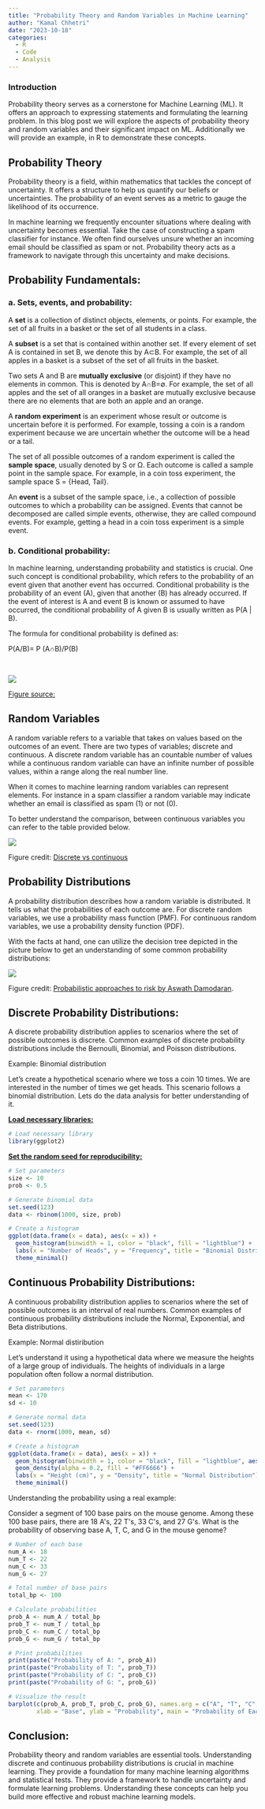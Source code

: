 ```yaml
---
title: "Probability Theory and Random Variables in Machine Learning"
author: "Kamal Chhetri"
date: "2023-10-18"
categories:
  - R
  - Code
  - Analysis
---
```


### Introduction

Probability theory serves as a cornerstone for Machine Learning (ML). It offers an approach to expressing statements and formulating the learning problem. In this blog post we will explore the aspects of probability theory and random variables and their significant impact on ML. Additionally we will provide an example, in R to demonstrate these concepts.

## Probability Theory

Probability theory is a field, within mathematics that tackles the concept of uncertainty. It offers a structure to help us quantify our beliefs or uncertainties. The probability of an event serves as a metric to gauge the likelihood of its occurrence.

In machine learning we frequently encounter situations where dealing with uncertainty becomes essential. Take the case of constructing a spam classifier for instance. We often find ourselves unsure whether an incoming email should be classified as spam or not. Probability theory acts as a framework to navigate through this uncertainty and make decisions.

## Probability Fundamentals:

### a. Sets, events, and probability:

A **set** is a collection of distinct objects, elements, or points. For example, the set of all fruits in a basket or the set of all students in a class.

A **subset** is a set that is contained within another set. If every element of set A is contained in set B, we denote this by A⊂B. For example, the set of all apples in a basket is a subset of the set of all fruits in the basket.

Two sets A and B are **mutually exclusive** (or disjoint) if they have no elements in common. This is denoted by A∩B=∅. For example, the set of all apples and the set of all oranges in a basket are mutually exclusive because there are no elements that are both an apple and an orange.

A **random experiment** is an experiment whose result or outcome is uncertain before it is performed. For example, tossing a coin is a random experiment because we are uncertain whether the outcome will be a head or a tail.

The set of all possible outcomes of a random experiment is called the **sample space**, usually denoted by S or Ω. Each outcome is called a sample point in the sample space. For example, in a coin toss experiment, the sample space S = {Head, Tail}.

An **event** is a subset of the sample space, i.e., a collection of possible outcomes to which a probability can be assigned. Events that cannot be decomposed are called simple events, otherwise, they are called compound events. For example, getting a head in a coin toss experiment is a simple event.

### b. Conditional probability:

In machine learning, understanding probability and statistics is crucial. One such concept is conditional probability, which refers to the probability of an event given that another event has occurred. Conditional probability is the probability of an event (A), given that another (B) has already occurred. If the event of interest is A and event B is known or assumed to have occurred, the conditional probability of A given B is usually written as P(A \| B).

The formula for conditional probability is defined as:

P(A/B)= P (A∩B)/P(B)

​

![](https://ars.els-cdn.com/content/image/3-s2.0-B9780128200254000063-f06-10-9780128200254.jpg)

[Figure source:](https://www.sciencedirect.com/topics/mathematics/conditional-probability)

## Random Variables

A random variable refers to a variable that takes on values based on the outcomes of an event. There are two types of variables; discrete and continuous. A discrete random variable has an countable number of values while a continuous random variable can have an infinite number of possible values, within a range along the real number line.

When it comes to machine learning random variables can represent elements. For instance in a spam classifier a random variable may indicate whether an email is classified as spam (1) or not (0).

To better understand the comparison, between continuous variables you can refer to the table provided below.

![](https://www.researchgate.net/publication/337071456/figure/tbl1/AS:822449109233664@1573098556987/Discrete-and-continuous-random-variables.png)

Figure credit: [Discrete vs continuous](https://www.researchgate.net/publication/337071456_Dynamic_Location_Referencing_Probability-Based_Decision_System/figures?lo=1&utm_source=google&utm_medium=organic)

## Probability Distributions

A probability distribution describes how a random variable is distributed. It tells us what the probabilities of each outcome are. For discrete random variables, we use a probability mass function (PMF). For continuous random variables, we use a probability density function (PDF).

With the facts at hand, one can utilize the decision tree depicted in the picture below to get an understanding of some common probability distributions:

![](https://tinyheero.github.io/assets/prob-distr/overview-prob-distr.png)

Figure credit: [Probabilistic approaches to risk by Aswath Damodaran](http://people.stern.nyu.edu/adamodar/pdfiles/papers/probabilistic.pdf).

## Discrete Probability Distributions:

A discrete probability distribution applies to scenarios where the set of possible outcomes is discrete. Common examples of discrete probability distributions include the Bernoulli, Binomial, and Poisson distributions.

Example: Binomial distribution

Let's create a hypothetical scenario where we toss a coin 10 times. We are interested in the number of times we get heads. This scenario follows a binomial distribution. Lets do the data analysis for better understanding of it.

[**Load necessary libraries:**]{.underline}

```r
# Load necessary library
library(ggplot2)

```

[**Set the random seed for reproducibility:**]{.underline}

```r
# Set parameters
size <- 10
prob <- 0.5

# Generate binomial data
set.seed(123)
data <- rbinom(1000, size, prob)

# Create a histogram
ggplot(data.frame(x = data), aes(x = x)) +
  geom_histogram(binwidth = 1, color = "black", fill = "lightblue") +
  labs(x = "Number of Heads", y = "Frequency", title = "Binomial Distribution") +
  theme_minimal()
```

## Continuous Probability Distributions:

A continuous probability distribution applies to scenarios where the set of possible outcomes is an interval of real numbers. Common examples of continuous probability distributions include the Normal, Exponential, and Beta distributions.

Example: Normal distiribution

Let's understand it using a hypothetical data where we measure the heights of a large group of individuals. The heights of individuals in a large population often follow a normal distribution.

```r
# Set parameters
mean <- 170
sd <- 10

# Generate normal data
set.seed(123)
data <- rnorm(1000, mean, sd)

# Create a histogram
ggplot(data.frame(x = data), aes(x = x)) +
  geom_histogram(binwidth = 1, color = "black", fill = "lightblue", aes(y = ..density..)) +
  geom_density(alpha = 0.2, fill = "#FF6666") +
  labs(x = "Height (cm)", y = "Density", title = "Normal Distribution") +
  theme_minimal()

```

Understanding the probability using a real example:

Consider a segment of 100 base pairs on the mouse genome. Among these 100 base pairs, there are 18 A\'s, 22 T\'s, 33 C\'s, and 27 G\'s. What is the probability of observing base A, T, C, and G in the mouse genome?

```r
# Number of each base
num_A <- 18
num_T <- 22
num_C <- 33
num_G <- 27


```

```r
# Total number of base pairs
total_bp <- 100

# Calculate probabilities
prob_A <- num_A / total_bp
prob_T <- num_T / total_bp
prob_C <- num_C / total_bp
prob_G <- num_G / total_bp

# Print probabilities
print(paste("Probability of A: ", prob_A))
print(paste("Probability of T: ", prob_T))
print(paste("Probability of C: ", prob_C))
print(paste("Probability of G: ", prob_G))

# Visualize the result
barplot(c(prob_A, prob_T, prob_C, prob_G), names.arg = c("A", "T", "C", "G"),
        xlab = "Base", ylab = "Probability", main = "Probability of Each Base")

```

## Conclusion:

Probability theory and random variables are essential tools. Understanding discrete and continuous probability distributions is crucial in machine learning. They provide a foundation for many machine learning algorithms and statistical tests. They provide a framework to handle uncertainty and formulate learning problems. Understanding these concepts can help you build more effective and robust machine learning models.
